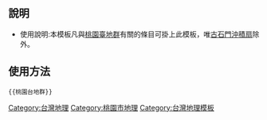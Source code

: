 {{Navbox
|title=[[桃園臺地群]]
|name=桃園台地群
<!--
|state=collapsed
-->
|state=plain
|style=width:60%
|list1=[[桃園臺地群#桃園台地|桃園臺地]] - [[桃園臺地群#中壢台地|中壢臺地]] - [[桃園臺地群#平鎮台地|平鎮臺地]] - [[伯公岡臺地]] - [[桃園臺地群#湖口台地|湖口臺地]]
}}<noinclude>

== 說明 ==
*使用說明:本模板凡與[[桃園臺地群]]有關的條目可掛上此模板，唯[[古石門沖積扇]]除外。

== 使用方法 ==
<pre>{{桃園台地群}}</pre>

<includeonly>
[[Category:台灣地理]]
</includeonly>
<noinclude>
[[Category:桃園市地理]]
[[Category:台灣地理模板]]
</noinclude>
